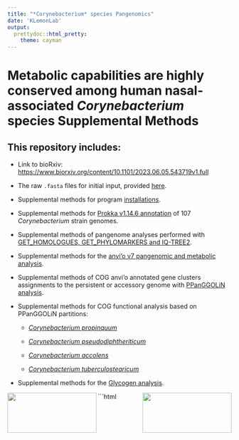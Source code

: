 ---
title: "*Corynebacterium* species Pangenomics"
date: 'KLemonLab'
output:
  prettydoc::html_pretty:
    theme: cayman
---

# Metabolic capabilities are highly conserved among human nasal-associated *Corynebacterium* species Supplemental Methods

## This repository includes:

- Link to bioRxiv: [https://www.biorxiv.org/content/10.1101/2023.06.05.543719v1.full](https://www.biorxiv.org/content/10.1101/2023.06.05.543719v1.full)

- The raw `.fasta` files for initial input, provided [here](https://github.com/KLemonLab/CorPGA_Pangenomics/tree/main/Strain_genomes).

- Supplemental methods for program [installations](SupplementalMethods_Installations.html).

- Supplemental methods for [Prokka v1.14.6 annotation](SupplementalMethods_Prokka_Annotations.html) of 107 *Corynebacterium* strain genomes.

- Supplemental methods of pangenome analyses performed with [GET_HOMOLOGUES, GET_PHYLOMARKERS and IQ-TREE2](SupplementalMethods_GET_HOMOLOGUES.html).

- Supplemental methods for the [anvi'o v7 pangenomic and metabolic analysis](SupplementalMethods_Anvio.html).

- Supplemental methods of COG anvi'o annotated gene clusters assignments to the persistent or accessory genome with [PPanGGOLiN analysis](SupplementalMethods_PPanGGOLiN.html).

- Supplemental methods for COG functional analysis based on PPanGGOLiN partitions:

    - [*Corynebacterium propinquum*](SupplementalMethods_COGS_Cpr.html)

    - [*Corynebacterium pseudodiphtheriticum*](SupplementalMethods_COGS_Cps.html)
    
    - [*Corynebacterium accolens*](SupplementalMethods_COGS_Cac.html)
    
    - [*Corynebacterium tuberculostearicum*](SupplementalMethods_COGS_Ctu.html)

- Supplemental methods for the [Glycogen analysis](SupplementalMethods_Glycogen.html).

<img src="images/klemonlab_photo.jpg" align="left" width="200" height="90"/>

<img src="images/Department-of-Molecular-Virology-&amp;-Microbiologyy-Horz-GRAY.png" align="right" width="200" height="90"/>

```{html}
<script>
document.addEventListener("DOMContentLoaded", function() {
  var links = document.getElementsByTagName("a");
  for (var i = 0; i < links.length; i++) {
    links[i].target = "_blank";
    links[i].rel = "noopener noreferrer";
  }
});
</script>